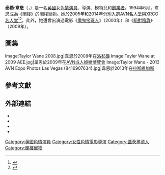 {{noteTA
|G1=Show
|G2=Movie
}}
{{Adult bio
| name            = 泰勒·韋恩<br>{{lang|en|Taylor Wane}}
| gender          = female
| image           = Taylor Wane 2014 (cropped).jpg
| caption         = 韋恩2014年1月18日在[[拉斯維加斯|拉斯維加斯]]
| birth_name      = 
| birth           = {{birth date and age|1968|8|27}}<ref name="iafd">{{iafd name|id=TWayne|gender=female|name=Taylor Wane}}</ref>
| location        = 英國[[英格蘭|英格蘭]][[蓋茨黑德|蓋茨黑德]]<ref name="iafd"/>
| death_date      = 
| death_place     = 
| spouse          = 
| height          = {{height|ft=5|in=2|wiki=yes}}<ref name="iafd"/>
| weight          = {{convert|49|kg|lb|abbr=on}}
| measurements    = 36E-23-34（E罩杯）
| eye color       = 綠色
| hair color      = 金色
| ethnicity       = [[白人|高加索]]
| alias           = {{lang|en|Farran Hytes}}、{{lang|en|Miss Faren Heights}}、{{lang|en|Taylor Wave}}、{{lang|en|Zoey Miles}}、{{lang|en|Taylor Wayne}}、{{lang|en|Joanna, Joanna G}}、{{lang|en|Fayrin Heitz}}、{{lang|en|Farran Heights}}<ref name="iafd"/>
| number of films = 288（演員）<br>32（導演）<ref name="iafd"/>
| homepage        = taylorwane.com
}}
'''泰勒·韋恩'''（{{lang-en|Taylor Wane}}，{{bd|1968年|8月27日}}）是一名[[英國|英國]]女[[色情演員|色情演員]]、導演、模特兒和[[創業|創業者]]。1994年6月，韋恩成為《[[閣樓_(雜誌)|閣樓]]》的[[閣樓寵物|閣樓寵物]]。她於2005年和2014年分別入選[[AVN大獎|AVN名人堂]]與[[XRCO名人堂|XRCO名人堂]]<ref name=hall>{{cite web|url=http://business.avn.com/articles/video/2005-AVN-Awards-Show-Winners-Announced-41743.html|title=2005 AVN Awards Show Winners Announced|author=AVN Staff|date=2005-01-08|publisher=''[[AVN_(magazine)|AVN]]''|accessdate=2016-10-04|archive-date=2019-03-17|archive-url=https://web.archive.org/web/20190317041600/https://avn.com/business/articles/video/2005-avn-awards-show-winners-announced-41743.html|dead-url=no}}</ref><ref name=xrcohof>{{cite web|url= http://www.xbiz.com/news/174997|title= XRCO Announces 2014 Hall of Fame Inductees|accessdate= 2014-02-25|author= John Sanford|date= 2014-02-18|publisher= ''[[XBIZ|XBIZ]]''|archive-date= 2014-02-26|archive-url= https://web.archive.org/web/20140226071230/http://www.xbiz.com/news/174997|dead-url= no}}</ref>。此外，她還曾出演過電影《[[魔鬼接班人|魔鬼接班人]]》（2000年）和《[[絕對陰謀|絕對陰謀]]》（2009年）。

==圖集==
<gallery>
Image:Taylor Wane 2008.jpg|韋恩於2008年在[[洛杉磯|洛杉磯]]
Image:Tayler Wane at 2009 AEE.jpg|韋恩於2009年在[[成人影帶新聞成人娛樂博覽會|AVN成人娛樂博覽會]]
Image:Taylor Wane - 2013 AVN Expo Photos Las Vegas (8416907634).jpg|韋恩於2013年在[[拉斯維加斯|拉斯維加斯]]
</gallery>

==參考文獻==
{{Reflist|30em}}

==外部連結==
{{Commons category|Taylor Wane}}
{{portal|色情}}
* {{official website|http://www.taylorwane.com}}
* {{IMDb name|0915644|Taylor Wane}}
* {{iafd name|id=TWayne|gender=female|name=Taylor Wane}}
* {{afdb name|id=4765|gender=female|name=Taylor Wane}}

{{英國人物小作品}}
{{Porn-stub}}
{{DEFAULTSORT:Wane, Taylor}}
[[Category:英國色情演員|Category:英國色情演員]]
[[Category:女性色情電影導演|Category:女性色情電影導演]]
[[Category:蓋茨黑德人|Category:蓋茨黑德人]]
[[Category:閣樓寵物|Category:閣樓寵物]]